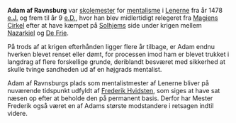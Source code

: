 {{title:Adam af Ravnsburg}}
{{author:Laura Holmegaard}}
{{timestamp:2009-10-22T11:35:05Z}}
{{copyright:Adam af Ravnsburg}}
'''Adam af Ravnsburg''' var [[skolemester]] for [[mentalisme]] i [[Lenerne]] fra år 1478 [[e.J.]] og frem til år 9 [[e.D.]], hvor han blev midlertidigt relegeret fra [[Magiens Cirkel]] efter at have kæmpet på [[Solhjem|Solhjems]] side under krigen mellem [[Nazarkiel]] og [[De Frie]].

På trods af at krigen efterhånden ligger flere år tilbage, er Adam endnu hverken blevet renset eller dømt, for processen imod ham er blevet trukket i langdrag af flere forskellige grunde, deriblandt besværet med sikkerhed at skulle tvinge sandheden ud af en højgrads mentalist.

Adam af Ravnsburgs plads som mentalistmester af Lenerne bliver på nuværende tidspunkt udfyldt af [[Frederik Hvidsten]], som siges at have sat næsen op efter at beholde den på permanent basis. Derfor har Mester Frederik også været en af Adams største modstandere i retsagen indtil videre.